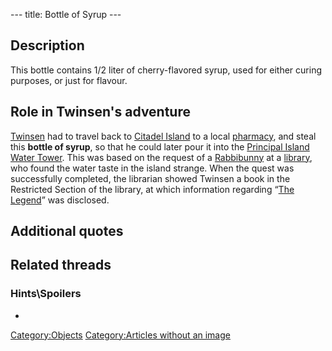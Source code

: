 ---
title: Bottle of Syrup
---

{{Quote|
Quote=Bottle of Syrup. This bottle contains 50cl of very concentrated red syrup.|
Character=Official description}}

==Description==
This bottle contains 1/2 liter of cherry-flavored syrup, used for either curing purposes, or just for flavour.

==Role in Twinsen's adventure==
[[Twinsen]] had to travel back to [[Citadel Island]] to a local [[pharmacy]], and steal this '''bottle of syrup''', so that he could later pour it into the [[Principal Island]] [[Water Tower]]. This was based on the request of a [[Rabbibunny]] at a [[library]], who found the water taste in the island strange. When the quest was successfully completed, the librarian showed Twinsen a book in the Restricted Section of the library, at which information regarding “[[The Legend]]” was disclosed.

==Additional quotes==
{{Quote|
Quote=You've just found a Bottle of Syrup!|
Character=A voice Twinsen heard when finding the bottle}}
{{Quote|
Quote=Welcome, dear customer! I don't have any more cherry flavored syrup, but there is a pharmacy open on Citadel Island. Move in front of the item that interests you and use the ACTION command.|
Character=[[Wadbull]]}}
{{Quote|
Quote=Did you know that a wise guy dumped some syrup into the island's water supply? I'd like to find that guy so that I can give him a piece of my mind. You wouldn't happen to know him, would you?|
Character=[[Librarian]]}}

==Related threads==
===Hints\Spoilers===
* {{thread|id=2714|title=Somehow, i got Lba working, now i need a little help ^_^}}

[[Category:Objects]]
[[Category:Articles without an image]]
